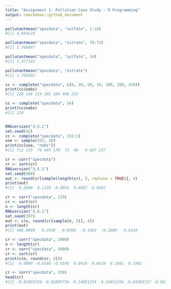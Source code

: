 ```yaml
---
title: "Assignment 1: Pollution Case Study - R Programming"
output: rmarkdown::github_document
---
```

```r
pollutantmean("specdata", "sulfate", 1:10)
#[1] 4.064128

pollutantmean("specdata", "nitrate", 70:72)
#[1] 1.706047

pollutantmean("specdata", "sulfate", 34)
#[1] 1.477143

pollutantmean("specdata", "nitrate")
#[1] 1.702932

cc <- complete("specdata", c(6, 10, 20, 34, 100, 200, 310))
print(cc$nobs)
#[1] 228 148 124 165 104 460 232

cc <- complete("specdata", 54)
print(cc$nobs)
#[1] 219


RNGversion("3.5.1")  
set.seed(42)
cc <- complete("specdata", 332:1)
use <- sample(332, 10)
print(cc[use, "nobs"])
#[1] 711 135  74 445 178  73  49   0 687 237

cr <- corr("specdata")                
cr <- sort(cr)   
RNGversion("3.5.1")
set.seed(868)                
out <- round(cr[sample(length(cr), 5, replace = TRUE)], 4)
print(out)
#[1]  0.2688  0.1136 -0.0054  0.4667  0.0462

cr <- corr("specdata", 129)                
cr <- sort(cr)                
n <- length(cr)    
RNGversion("3.5.1")
set.seed(197)                
out <- c(n, round(cr[sample(n, 5)], 4))
print(out)
#[1] 486.0000   0.2540   0.0504  -0.1462  -0.1680   0.6143

cr <- corr("specdata", 2000)                
n <- length(cr)                
cr <- corr("specdata", 1000)                
cr <- sort(cr)
print(c(n, round(cr, 4)))
#[1]  0.0000 -0.0190 -0.0190  0.0419  0.0419  0.1901  0.1901

cr <- corr("specdata", 150)
head(cr)
#[1] -0.01895754 -0.01895754 -0.14051254 -0.14051254 -0.04389737 -0.04389737
```